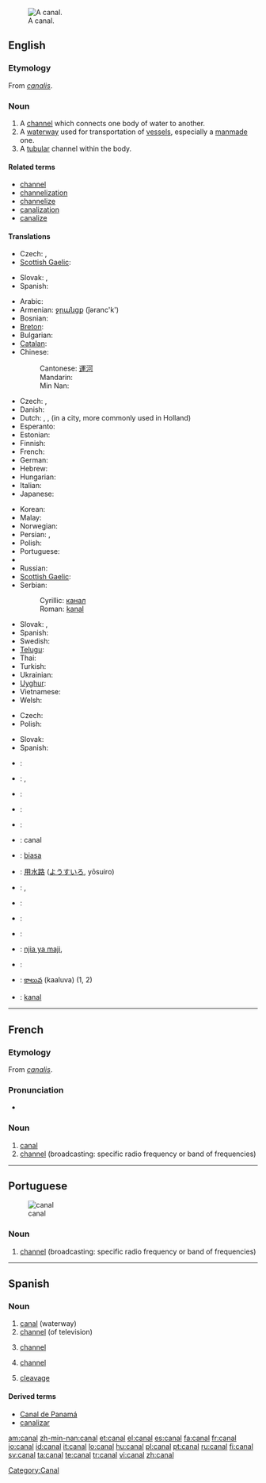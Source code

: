 [[Image:Mittellandkanal near minden germany.jpg|thumb|right|A canal.]]
==English==
{{wikipedia}}

===Etymology===
From {{etyl|la}} ''[[canalis]]''.

===Noun===
{{en-noun}}

# A [[channel]] which connects one body of water to another.
# A [[waterway]] used for transportation of [[vessel]]s, especially a [[manmade]] one.
# A [[tubular]] channel within the body.

====Related terms====
* [[channel]]
* [[channelization]]
* [[channelize]]
* [[canalization]]
* [[canalize]]

====Translations====
{{trans-top|water bodies connection}}
* Czech: {{t-|cs|kanál|m}}, {{t-|cs|průplav|m}}
* [[Scottish Gaelic]]: {{t-|gd|canàl|m|xs=Scottish Gaelic}}
{{trans-mid}}
* Slovak: {{t-|sk|kanál|m}}, {{t-|sk|prieplav}}
* Spanish: {{t+|es|canal|m|f}}
{{trans-bottom}}

{{trans-top|waterway used for transportation of vessels}}
* Arabic: {{t-|ar|قناة|f|alt=قَنَاة|tr=qanā|sc=Arab}}
* Armenian: [[ջրանցք]] (ǰəranc'k')
* Bosnian: {{t-|bs|kanal|m}}
* [[Breton]]: {{t-|br|kanol|xs=Breton}}
* Bulgarian: {{t+|bg|канал|m|sc=Cyrl}}
* [[Catalan]]: {{t-|ca|canal|m}}
* Chinese:
*: Cantonese: [[運河]]
*: Mandarin: {{t-|cmn|运河|tr=yùnhé|sc=Hani|xs=Mandarin}}
*: Min Nan: {{t-|nan|ūn-hô|xs=Min Nan}}
* Czech: {{t-|cs|kanál|m}}, {{t-|cs|průplav|m}}
* Danish: {{t-|da|kanal}}
* Dutch: {{t+|nl|kanaal|n}}, {{t+|nl|vaart|f}}, {{t-|nl|gracht|f}} (in a city, more commonly used in Holland)
* Esperanto: {{t|eo|kanalo|xs=Esperanto}}
* Estonian: {{t-|et|kanal}}
* Finnish: {{t+|fi|kanava}}
* French: {{t+|fr|canal|m}}
* German: {{t+|de|Kanal|m}}
* Hebrew: {{t-|he|תעלה|f|tr=te'ala|sc=Hebr}}
* Hungarian: {{t+|hu|csatorna}}
* Italian: {{t+|it|canale|m}}
* Japanese: {{t-|ja|運河|tr=うんが, unga|sc=Jpan}}
{{trans-mid}}
* Korean: {{t-|ko|운하|tr=unha|sc=Kore}}
* Malay: {{t-|ms|terusan|xs=Malay}}
* Norwegian: {{t+|no|kanal}}
* Persian: {{t+|fa|کانال|tr=kānāl|sc=fa-Arab|xs=Persian}}, {{t+|fa|آبراه|tr=ābrāh|sc=fa-Arab|xs=Persian}}
* Polish: {{t+|pl|kanał|m}}
* Portuguese: {{t+|pt|canal|m}}
* {{trreq|Romanian}}
* Russian: {{t+|ru|канал|m|tr=kanál|sc=Cyrl}}
* [[Scottish Gaelic]]: {{t-|gd|canàl|m|xs=Scottish Gaelic}}
* Serbian:
*: Cyrillic: [[канал]] {{m}}
*: Roman: [[kanal]] {{m}}
* Slovak: {{t-|sk|kanál|m}}, {{t-|sk|prieplav}}
* Spanish: {{t+|es|canal|m}}
* Swedish: {{t+|sv|kanal|c}}
* [[Telugu]]: {{t+|te|కాలువ|sc=Telu}}
* Thai: {{t-|th|คลอง|tr=klong|sc=Thai|xs=Thai}}
* Turkish: {{t+|tr|ark}}
* Ukrainian: {{t+|uk|канал|m|sc=Cyrl|xs=Ukrainian}}
* [[Uyghur]]: {{ug-Arab|[[قانلا]]}}
* Vietnamese: {{t-|vi|kênh đào|xs=Vietnamese}}
* Welsh: {{t-|cy|camlas|xs=Welsh}}
{{trans-bottom}}

{{trans-top|a tubular channel within the body}}
* Czech: {{t-|cs|kanálek|m}}
* Polish: {{t+|pl|przewód|m}}
{{trans-mid}}
* Slovak: {{t-|sk|kanálok|m}}
* Spanish: {{t+|es|canal|m|f}}
{{trans-bottom}}

{{checktrans-top}}
* {{ttbc|Dutch Low Saxon}}: {{tø|nds-nl|knoal}}
* {{ttbc|Galician}}: {{t-|gl|Canle|xs=Galician}}, {{t-|gl|canle|xs=Galician}}
* {{ttbc|German:Pennsylvania}}: {{tø|pdc|kanaal}}
* {{ttbc|Hindi}}: {{t-|hi|नहर|sc=Deva|xs=Hindi}}
* {{ttbc|Icelandic}}: {{t+|is|skurður}}
* {{ttbc|Interlingua}}: canal
* {{ttbc|Isthmus Zapotec}}: [[biasa]]
* {{ttbc|Japanese}}: [[用水路]] ([[ようすいろ]], yōsuiro)
* {{ttbc|Kurdish}}: {{t-|ku|Cok|sc=ku-Arab}}, {{t-|ku|cok|sc=ku-Arab}}
* {{ttbc|Latin}}: {{t-|la|fossa}}
* {{ttbc|Norwegian Nynorsk}}: {{t-|nn|kanal|xs=Norwegian Nynorsk}}
{{trans-mid}}
* {{ttbc|Samogitian}}: {{tø|bat-smg|kanals}}
* {{ttbc|Swahili}}: [[njia ya maji]], {{t-|sw|mfereji|xs=Swahili}}
* {{ttbc|Tamil}}: {{t-|ta|கால்வாய்|sc=Taml|xs=Tamil}}
* {{ttbc|Telugu}}: [[కాలువ]] (kaaluva) (1, 2)
* {{ttbc|Turkish}}: [[kanal]]
{{trans-bottom}}

----

==French==

===Etymology===
From {{etyl|la}} ''[[canalis]]''.

===Pronunciation===
* {{audio|Fr-canal.ogg|audio}}

===Noun===
{{fr-noun|m|plural=canaux}}

# [[#English|canal]]
# [[channel]] (broadcasting: specific radio frequency or band of frequencies)

[[Category:Canal]]

----

==Portuguese==
{{wikipedia|lang=pt}}
[[Image:Mittellandkanal near minden germany.jpg|thumb|canal]]

===Noun===
{{infl|pt|noun|g=m}}

# [[channel]] (broadcasting: specific radio frequency or band of frequencies)

{{tbot entry|Portuguese|channel|2008|April|pt}}

----

==Spanish==

===Noun===
{{es-noun-m|p=canales}}

# [[canal]] (waterway)
# [[channel]] (of television)
# {{communication|lang=es}} [[channel]]
# {{chemistry|lang=es}} [[channel]]
# [[cleavage]]

====Derived terms====
* [[Canal de Panamá]]
* [[canalizar]]

[[am:canal]]
[[zh-min-nan:canal]]
[[et:canal]]
[[el:canal]]
[[es:canal]]
[[fa:canal]]
[[fr:canal]]
[[io:canal]]
[[id:canal]]
[[it:canal]]
[[lo:canal]]
[[hu:canal]]
[[pl:canal]]
[[pt:canal]]
[[ru:canal]]
[[fi:canal]]
[[sv:canal]]
[[ta:canal]]
[[te:canal]]
[[tr:canal]]
[[vi:canal]]
[[zh:canal]]